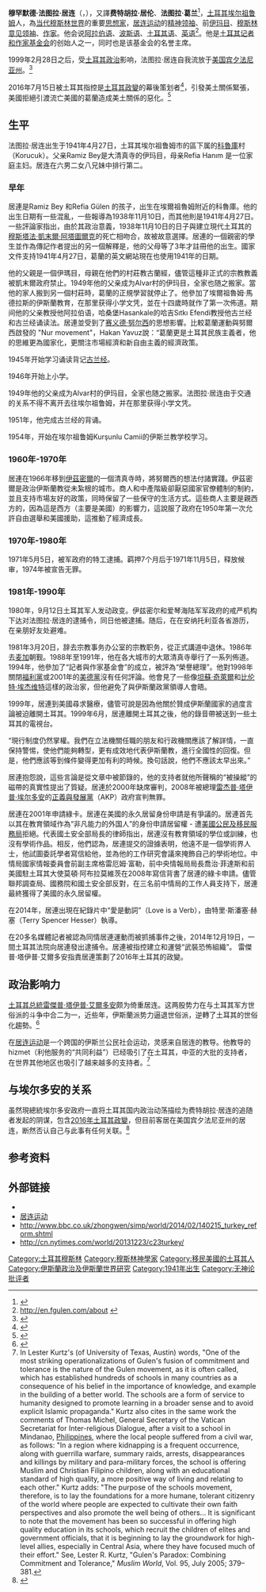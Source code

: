 {{blpsources|time=2018-10-14T10:05:01+00:00}}
{{copyedit|time=2018-10-14T10:05:01+00:00}}
{{Infobox_Philosopher
| region = 穆斯林学者
| era = [[当代|当代]]
| color = #B0C4DE
| image =Fethullah_G%C3%BClen_cropped.jpg
| image_caption =葛兰于1998年
| name = 穆罕默德·法图拉·居连
| birth_date = {{birth date and age|1941|4|27}}
| birth_place = {{TUR}}[[埃爾祖魯姆|埃爾祖魯姆]]
| death_date = 
| nationality = {{flag|TUR|name=土耳其共和国}}
| school_tradition = [[哈纳菲|哈纳菲]]
| main_interests = [[宗教|宗教]]、[[伊斯兰教|伊斯兰教]]、[[宗教和文化间对话|宗教和文化间对话]]
| notable_ideas = 
| awards =
| influences = [[赛义德·努尔西|赛义德·努尔西]]
| influenced = }}
'''穆罕默德·法图拉·居连'''（{{lang-tr|Muhammed Fethullah Gülen}}，{{bd|1941年|4月27日|catIdx=L}}），又譯'''费特胡拉·居伦'''、'''法图拉·葛兰'''<ref>{{Cite web |url=http://www.bbc.co.uk/zhongwen/simp/world/2014/02/140215_turkey_reform.shtml |title=www.bbc.co.uk/zhongwen |access-date=2014-02-16 |archive-date=2014-02-16 |archive-url=https://web.archive.org/web/20140216051744/http://www.bbc.co.uk/zhongwen/simp/world/2014/02/140215_turkey_reform.shtml |dead-url=no }}</ref>，[[土耳其|土耳其]][[埃尔祖鲁姆|埃尔祖鲁姆]]人，為[[当代|当代]][[穆斯林世界|穆斯林世界]]的重要[[思想家|思想家]]，[[居连运动|居连运动]]的[[精神领袖|精神领袖]]、前[[伊玛目|伊玛目]]、[[穆斯林|穆斯林]][[意见领袖|意见领袖]]、[[作家|作家]]。他会说[[阿拉伯语|阿拉伯语]]、[[波斯语|波斯语]]、[[土耳其语|土耳其语]]、[[英语|英语]]<ref>[http://en.fgulen.com/about-fethullah-gulen/fethullah-gulen-in-short http://en.fgulen.com/about] {{webarchive|url=https://web.archive.org/web/20140915020020/http://en.fgulen.com/about-fethullah-gulen/fethullah-gulen-in-short |date=2014-09-15 }}</ref>。他是[[土耳其记者和作家基金会|土耳其记者和作家基金会]]的创始人之一，同时也是该基金会的名誉主席。

1999年2月28日之后，受[[土耳其政治|土耳其政治]]影响，法图拉·居连自我流放于[[美国|美国]][[宾夕法尼亚州|宾夕法尼亚州]]。<ref>{{Cite web |url=http://cn.nytimes.com/world/20131223/c23turkey/ |title=cn.nytimes.com/world/20130315 |access-date=2014-04-30 |archive-date=2019-04-03 |archive-url=https://web.archive.org/web/20190403133433/https://cn.nytimes.com/world/20131223/c23turkey/ |dead-url=no }}</ref>

2016年7月15日被土耳其指控是[[2016年土耳其政變|土耳其政變]]的幕後策划者<ref>{{Cite web |url=https://udn.com/news/story/6809/2746883 |title=存档副本 |access-date=2017-10-09 |archive-date=2019-06-12 |archive-url=https://web.archive.org/web/20190612045442/https://udn.com/news/story/6809/2746883 |dead-url=no }}</ref>，引發美土關係緊張，美國拒絕引渡流亡美國的葛蘭造成美土關係的惡化。<ref>{{Cite web |url=https://udn.com/news/story/6809/2748094 |title=存档副本 |access-date=2017-10-09 |archive-date=2019-06-07 |archive-url=https://web.archive.org/web/20190607044822/https://udn.com/news/story/6809/2748094 |dead-url=no }}</ref>

==生平==

法图拉·居连出生于1941年4月27日，土耳其埃尔祖鲁姆市的{{link-en|帕辛來|Pasinler, Erzurum}}區下属的[[科魯庫|科魯庫]]村（Korucuk）。父亲Ramiz Bey是大清真寺的伊玛目，母亲Refia Hanım 是一位家庭主妇。居连在六男二女八兄妹中排行第二。

=== 早年 ===
居連是Ramiz Bey 和Refia Gülen 的孩子，出生在埃爾祖魯姆附近的科魯庫。他的出生日期有一些混亂，一些報導為1938年11月10日，而其他則是1941年4月27日。一些評論家指出，由於其政治意義，1938年11月10日的日子與建立現代土耳其的[[穆斯塔法·凱末爾·阿塔圖爾克|穆斯塔法·凱末爾·阿塔圖爾克]]的死亡相吻合，故被故意選擇。居連的一個親密的學生並作為傳記作者提出的另一個解釋是，他的父母等了3年才註冊他的出生。國家文件支持1941年4月27日，葛蘭的英文網站現在也使用1941年的日期。

他的父親是一個伊瑪目，母親在他們的村莊教古蘭經，儘管這種非正式的宗教教義被凱末爾政府禁止。1949年他的父亲成为Alvar村的伊玛目，全家也随之搬家。當他的家人搬到另一個村莊時，葛蘭的正規學習就停止了。他參加了埃爾祖魯姆·馬德拉斯的伊斯蘭教育，在那里获得小学文凭，並在十四歲時就作了第一次佈道。期间他的父亲教授他阿拉伯语，哈桑堡Hasankale的哈吉Sıtkı Efendi教授他古兰经和古兰经诵读法。居連並受到了[[赛义德·努尔西|赛义德·努尔西]]的思想影響。比較葛蘭運動與努爾西啟發的 "Nur movement"，Hakan Yavuz說：“葛蘭更是土耳其民族主義者，他的思維更為國家化，更關注市場經濟和新自由主義的經濟政策。

1945年开始学习诵读背记[[古兰经|古兰经]]。

1946年开始上小学。

1949年他的父亲成为Alvar村的伊玛目，全家也随之搬家。法图拉·居连由于交通的关系不得不离开去往埃尔祖鲁姆，并在那里获得小学文凭。

1951年，他完成古兰经的背诵。

1954年，开始在埃尔祖鲁姆Kurşunlu Camii的伊斯兰教学校学习。

===1960年-1970年===

居連在1966年移到[[伊茲密爾|伊茲密爾]]的一個清真寺時，將努爾西的想法付諸實踐。伊茲密爾是政治伊斯蘭教從未紮根的城市。商人和中產階級卻厭惡國家官僚體制的制約，並且支持市場友好的政策，同時保留了一些保守的生活方式。這些商人主要是親西方的，因為這是西方（主要是美國）的影響力，這說服了政府在1950年第一次允許自由選舉和美國援助，這推動了經濟成長。

===1970年-1980年===

1971年5月5日，被军政府的特工逮捕。羁押7个月后于1971年11月5日，释放候审，1974年被宣告无罪。

===1981年-1990年===

1980年，9月12日土耳其军人发动政变。伊兹密尔和爱琴海陆军军政府的戒严机构下达对法图拉·居连的逮捕令，同日他被逮捕。随后，在在安纳托利亚各省游历，在亲朋好友处避难。

1981年3月20日，辞去宗教事务办公室的宗教职务，從正式講道中退休。1986年去[[麦加|麦加]]朝觐。1988年至1991年，他在各大城市的大眾清真寺舉行了一系列佈道。 1994年，他參加了“記者與作家基金會”的成立，被評為“榮譽總理”。他對1998年關閉[[福利黨|福利黨]]或2001年的[[美德黨|美德黨]]沒有任何評論。他會見了一些像[[:坦苏·奇莱尔|坦蘇·奇萊爾]]和[[比伦特·埃杰维特|比伦特·埃杰维特]]這樣的政治家，但他避免了與伊斯蘭政黨領導人會晤。

1999年，居連到美國尋求醫療，儘管可說是因為他關於贊成伊斯蘭國家的過度言論被迫離開土耳其。1999年6月，居連離開土耳其之後，他的錄音帶被送到一些土耳其的電視台。

“現行制度仍然掌權。我們在立法機關任職的朋友和行政機關應該了解詳情，一直保持警惕，使他們能夠轉型，更有成效地代表伊斯蘭教，進行全國性的回復。但是，他們應該等到條件變得更加有利的時候。換句話說，他們不應該太早出來。”

居連抱怨說，這些言論是從文章中被節錄的，他的支持者就他所聲稱的“被操縱”的磁帶的真實性提出了質疑。居連於2000年缺席審判，2008年被總理[[雷杰普·塔伊普·埃尔多安|雷杰普·塔伊普·埃尔多安]]的[[:正义与发展党_(土耳其)|正義與發展黨]]（AKP）政府宣判無罪。

居連在2001年申請綠卡。居連在美國的永久居留身份申請是有爭議的。居連首先以其在教育領域作為“非凡能力的外国人”的身份申請居留權 - 遭[[美國公民及移民服務局|美國公民及移民服務局]]拒絕。代表國土安全部局長的律師指出，居連沒有教育領域的學位或訓練，也沒有學術作品。相反，他們認為，居連提交的證據表明，他遠不是一個學術界人士，他試圖委託學者寫信給他，並為他的工作研究會議來掩飾自己的學術地位。中情局國家情報委員會前副主席格雷厄姆·富勒，前中央情報局局長喬治·菲達斯和前美國駐土耳其大使莫頓·阿布拉莫維茨在2008年寫信背書了居連的綠卡申請。儘管聯邦調查局、國務院和國土安全部反對，在三名前中情局的工作人員支持下，居連最終獲得了美國的永久居留權。

在2014年，居連出現在紀錄片中“愛是動詞”（Love is a Verb），由特里·斯潘塞·赫塞（Terry Spencer Hesser）執導。

在20多名媒體記者被認為同情居連運動而被抓捕事件之後，2014年12月19日，一間土耳其法院向居連發出逮捕令。居連被指控建立和運營“武裝恐怖組織”。
雷傑普·塔伊普·艾爾多安指責居連策劃了2016年土耳其的政變。

==政治影响力==
[[土耳其总統|土耳其总統]][[雷傑普·塔伊普·艾爾多安|雷傑普·塔伊普·艾爾多安]]颇为倚重居连。这两股势力在与土耳其军方世俗派的斗争中合二为一，近些年，伊斯蘭派势力逼退世俗派，逆轉了土耳其的世俗化趨勢。<ref>{{Cite web |url=http://cn.nytimes.com/world/20131223/c23turkey/ |title=cn.nytimes.com/world/ |access-date=2014-04-30 |archive-date=2019-04-03 |archive-url=https://web.archive.org/web/20190403133433/https://cn.nytimes.com/world/20131223/c23turkey/ |dead-url=no }}</ref>

在[[居连运动|居连运动]]是一个跨国的伊斯兰公民社会运动，灵感来自居连的教导。他教导的hizmet（利他服务的“共同利益”）已经吸引了在土耳其，中亚的大批的支持者，在世界其他地区也吸引了越来越多的支持者。<ref>In Lester Kurtz's (of University of Texas, Austin) words, "One of the most striking operationalizations of Gulen's fusion of commitment and tolerance is the nature of the Gulen movement, as it is often called, which has established hundreds of schools in many countries as a consequence of his belief in the importance of knowledge, and example in the building of a better world. The schools are a form of service to humanity designed to promote learning in a broader sense and to avoid explicit Islamic propaganda." Kurtz also cites in the same work the comments of Thomas Michel, General Secretary of the Vatican Secretariat for Inter-religious Dialogue, after a visit to a school in Mindanao, [[Philippines|Philippines]], where the local people suffered from a civil war, as follows: "In a region where kidnapping is a frequent occurrence, along with guerrilla warfare, summary raids, arrests, disappearances and killings by military and para-military forces, the school is offering Muslim and Christian Filipino children, along with an educational standard of high quality, a more positive way of living and relating to each other." Kurtz adds: "The purpose of the schools movement, therefore, is to lay the foundations for a more humane, tolerant citizenry of the world where people are expected to cultivate their own faith perspectives and also promote the well being of others... It is significant to note that the movement has been so successful in offering high quality education in its schools, which recruit the children of elites and government officials, that it is beginning to lay the groundwork for high-level allies, especially in Central Asia, where they have focused much of their effort." See, Lester R. Kurtz, "Gulen's Paradox: Combining Commitment and Tolerance," ''Muslim World'', Vol. 95, July 2005; 379–381.</ref>

==与埃尔多安的关系==
虽然現總統埃尔多安政府一直将土耳其国内政治动荡描绘为费特胡拉·居连的追随者发起的阴谋，包含[[2016年土耳其政變|2016年土耳其政變]]，但目前客居在美国宾夕法尼亚州的居连，断然否认自己与此事有任何关联。<ref>{{Cite web |url=http://cn.nytimes.com/world/20131223/c23turkey/ |title=存档副本 |access-date=2014-04-30 |archive-date=2019-04-03 |archive-url=https://web.archive.org/web/20190403133433/https://cn.nytimes.com/world/20131223/c23turkey/ |dead-url=no }}</ref>

==参考资料==
{{reflist}}
<references/>


==外部链接==
* {{Official website|1=http://fgulen.com/en}}
*[http://www.fethullah-gulen.org/ 居连运动] {{Wayback|url=http://www.fethullah-gulen.org/ |date=20210410194648 }}
*http://www.bbc.co.uk/zhongwen/simp/world/2014/02/140215_turkey_reform.shtml {{Wayback|url=http://www.bbc.co.uk/zhongwen/simp/world/2014/02/140215_turkey_reform.shtml |date=20140216051744 }}
*http://cn.nytimes.com/world/20131223/c23turkey/ {{Wayback|url=http://cn.nytimes.com/world/20131223/c23turkey/ |date=20190403133433 }}
{{Authority control}}
{{DEFAULTSORT:Gülen}}
[[Category:土耳其穆斯林|Category:土耳其穆斯林]]
[[Category:穆斯林神學家|Category:穆斯林神學家]]
[[Category:移民美國的土耳其人|Category:移民美國的土耳其人]]
[[Category:伊斯蘭政治及伊斯蘭世界研究|Category:伊斯蘭政治及伊斯蘭世界研究]]
[[Category:1941年出生|Category:1941年出生]]
[[Category:无神论批评者|Category:无神论批评者]]